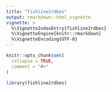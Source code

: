 ```yaml
---
title: "fishline2rdbes"
output: rmarkdown::html_vignette
vignette: >
  %\VignetteIndexEntry{fishline2rdbes}
  %\VignetteEngine{knitr::rmarkdown}
  %\VignetteEncoding{UTF-8}
---
```


```r
knitr::opts_chunk$set(
  collapse = TRUE,
  comment = "#>"
)
```

```r
library(fishline2rdbes)
```
